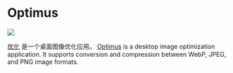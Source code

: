 
# Optimus

<p style={{"text-align": "center"}}>
   <img src="/img/showcase/optimus.png"></img><br/>
</p>

[优化](https://github.com/splode/optimus) 是一个桌面图像优化应用。 [Optimus](https://github.com/splode/optimus) is a desktop image optimization application. It supports conversion and compression between WebP, JPEG, and PNG image formats.

